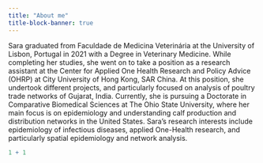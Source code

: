 ```yaml
---
title: "About me"
title-block-banner: true
---
```


Sara graduated from Faculdade de Medicina Veterinária at the University of Lisbon, Portugal in 2021 with a Degree in Veterinary Medicine. While completing her studies, she went on to take a position as a research assistant at the Center for Applied One Health Research and Policy Advice (OHRP) at City University of Hong Kong, SAR China. At this position, she undertook different projects, and particularly focused on analysis of poultry trade networks of Gujarat, India. Currently, she is pursuing a Doctorate in Comparative Biomedical Sciences at The Ohio State University, where her main focus is on epidemiology and understanding calf production and distribution networks in the United States. Sara’s research interests include epidemiology of infectious diseases, applied One-Health research, and particularly spatial epidemiology and network analysis.


```r
1 + 1
```
